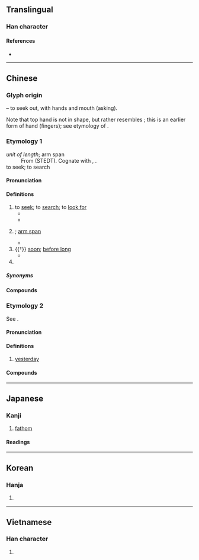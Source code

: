 {{also|寻}}
{{character info/new}}
==Translingual==

===Han character===
{{Han char|rn=41|rad=寸|as=09|sn=12|four=17346|canj=SMMRI|ids=⿳彐⿰工口寸(GJV),⿳⿻コ一⿰工口寸(HTK)}}

====References====
* {{Han ref|kx=0295.120|dkj=07447|dj=0586.020|hdz=10510.010|uh=5C0B|ud=23563|bh=B44D|bd=46157}}

----

==Chinese==

===Glyph origin===
{{Han etyl}}
{{Han compound|工|t1=work|口|t2=mouth, talk|又|t3=hand|寸|t4=hand|ls=ic}} – to seek out, with hands and mouth (asking).

Note that top hand is not in {{zh-l|*又}} shape, but rather resembles {{zh-l|*彐}}; this is an earlier form of hand (fingers); see etymology of {{zh-l|*又}}.
===Etymology 1===
{{zh-forms|s=寻}}
; ''unit of length''; arm span
: From {{inh|zh|sit-pro|*s-la(ː)m||armspan; fathom; cord}} (STEDT). Cognate with {{cog|lus|hlam||measurement (armspan)}}, {{cog|my|လှမ်း ||to reach out}}.
; to seek; to search
: {{rfe|zh}}

====Pronunciation====
{{zh-pron
|m=xún,xín,1nb=standard in Mainland and Taiwan,2nb=variant in Mainland and Taiwan
|m_note=xín - dialectal and vernacular, in words such as {{zh-l|*尋思}} and {{zh-l|*尋死}}
|c=cam4
|h=pfs=chhìm
|md=sìng
|mn=siâm/sîm
|mn_note=siâm - vernacular; sîm - literary
|mn-t=cim5
|w=3xxin
|mc=y
|oc=y
|ma=y
|cat=v,a,pn
}}

====Definitions====
{{zh-hanzi}}

# to [[seek]]; to [[search]]; to [[look for]]
#* {{zh-x|喂，儂 尋 啥人？|Hello, who are you looking for?|SH}}
#* {{zh-x|丞相 祠堂 何處 尋，^錦官 城 外 柏 森森。|The shrine hall to the Minister, where can it be '''found'''? —outside the walls of Brocade City, where the cypress tree stands dense.|CL|ref={{w2|zh|杜甫}} ({{w|Du Fu}}), {{lang|zh|《蜀道難》}} (''Shu's minister''), 760 CE; translated by {{w|Stephen Owen (sinologist)|Stephen Owen}}}}
# {{n-g|an ancient unit of length equivalent to eight [[chi]]s}}; [[arm span]]
#* {{zh-x|^徂來 之 松，^新甫 之 柏。是 斷 是 度，是 尋 是 尺。|The pines of Cu-lai, and the cypresses of Xin-fu, were cut down and measured, with the cubit line and the '''eight cubits''' line.|ref=Shijing}}
# {{†}} [[soon]]; [[before long]]
#* {{zh-x|^南陽 ^劉 @^子驥，高尚 士 也，聞 之，欣然 親 往。未果，尋 病 終。|Liu Ziji of Nanyang was a noble scholar who heard of this, and joyously set out for it, but to no avail; he died of illness '''shortly afterwards'''.|CL|ref=''[[s:Tao hua yuan ji|The Peach Blossom Spring]] (桃花源記)'', by [[w:Tao Yuanming|Tao Yuanming]], '''421''' (Wiktionary translation)}}
# {{surname|zh}}

=====Synonyms=====
{{zh-dial|找}}

====Compounds====
{{zh-der|尋短見|尋瑕索瘢|尋引|不尋俗|出乎尋常|尋幽|尋根問底|尋幽訪勝|尋事生非|尋錢|尋摸|尋綽|千尋|尋覓|尋芳|尋趁|尋道路|尋常|憂尋|尋尋覓覓|尋歡|尋尺|尋俗|尋親記|尋是尋非|尋求|尋樂|尋事|弔古尋幽|尋究|尋根究底|尋香|不比尋常|尋鬧|尋章摘句|尋釁|尋討|尋行逐隊|尋行數墨|尋芳問柳|尋繹|尋由頭兒|尋獲|尋死|尋歡作樂|尋根|尋村轉疃|尋找|尋思|尋山問水|尋味|尋取|尋仇|不犯尋思|尋查|問柳尋花|尋花問柳|尋死覓活|尋蹤覓跡|不尋常|尋頭討腦|尋開心|侵尋|尋訪|爪尋|拔樹尋根|枉尺直尋|搜尋|撥草尋蛇|推尋|異乎尋常|查尋|探尋勝跡|窮根尋葉|抓尋|摘句尋章|相尋|探尋|洗垢尋痕|搜尋引擎|無跡可尋|找尋|根尋|東尋西覓|肚裡尋思|訪尋|覆蕉尋鹿|覆鹿尋蕉|自尋短見|騎馬尋馬|耐人尋味|非同尋常|英尋|覓柳尋花|自尋煩惱|自動尋線|追尋|踏雪尋梅|訪古尋幽|非比尋常|索垢尋疵|網路搜尋|覓死尋活}}

===Etymology 2===
{{zh-forms|s=寻|alt=噚}}

See {{zh-l|尋日}}.
====Pronunciation====
{{zh-pron
|c=cam4
|dial=n
|cat=n
}}

====Definitions====
{{zh-hanzi}}

# {{lb|zh|Cantonese}} [[yesterday]]
====Compounds====
{{zh-der|尋日|尋晚}}

{{zh-cat|Intermediate}}

----

==Japanese==

===Kanji===
{{ja-kanji|grade=c|rs=寸09}}

# [[fathom]]

====Readings====
{{ja-readings
|goon=じん<じん<じむ
|kanon=しん<しん<しむ
|kun=たず-ねる, ひろ-
|nanori=つね
}}

----

==Korean==

===Hanja===
{{ko-hanja|심}}

# {{rfdef|ko|sort=寸09}}

----

==Vietnamese==

===Han character===
{{vi-readings|readings=tầm,tìm,tùm,chầm|rs=寸09}}

# {{rfdef|vi|sort=寸09}}